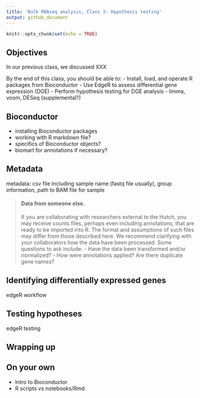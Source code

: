 ```yaml
---
title: 'Bulk RNAseq analysis, Class 3: Hypothesis testing'
output: github_document
---
```


<!--class3.md is generated from class3.Rmd. Please edit that file -->

```r
knitr::opts_chunk$set(echo = TRUE)
```

## Objectives

In our previous class,
we discussed 
XXX

By the end of this class, you should be able to:
- Install, load, and operate R packages from Bioconductor
- Use EdgeR to assess differential gene expression (DGE)
- Perform hypothesis testing for DGE analysis
- limma, voom, DESeq (supplemental?)

## Bioconductor 

- installing Bioconductor packages
- working with R markdown file?
- specifics of Bioconductor objects?
- biomart for annotations if necessary?

## Metadata

metadata: csv file including sample name (fastq file usually), group information, path to BAM file for sample

> #### Data from someone else.
>
> If you are collaborating with researchers external to the Hutch,
> you may receive counts files, perhaps even including annotations,
> that are ready to be imported into R.
> The format and assumptions of such files may differ from those described here.
> We recommend clarifying with your collaborators how the data have been processed.
> Some questions to ask include:
> - Have the data been transformed and/or normalized?
> - How were annotations applied? Are there duplicate gene names?

## Identifying differentially expressed genes

edgeR workflow

## Testing hypotheses

edgeR testing

## Wrapping up

## On your own

- Intro to Bioconductor
- R scripts vs notebooks/Rmd
